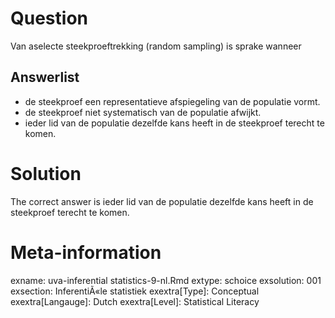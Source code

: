 Question
========

Van aselecte steekproeftrekking (random sampling) is sprake wanneer 

Answerlist
----------
* de steekproef een representatieve afspiegeling van de populatie vormt.
* de steekproef niet systematisch van de populatie afwijkt.
* ieder lid van de populatie dezelfde kans heeft in de steekproef terecht te komen.

Solution
========

The correct answer is  ieder lid van de populatie dezelfde kans heeft in de steekproef terecht te komen. 

Meta-information
================
exname: uva-inferential statistics-9-nl.Rmd 
extype: schoice 
exsolution: 001 
exsection: InferentiÃ«le statistiek
exextra[Type]: Conceptual
exextra[Langauge]: Dutch 
exextra[Level]: Statistical Literacy
